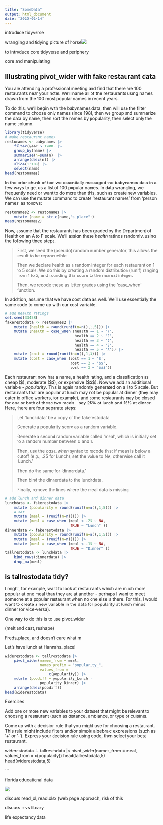 ```yaml
---
title: "SomeData"
output: html_document
date: "2025-02-14"
---
```


introduce tidyverse

wrangling and tidying picture of horse![](images/horses.png)

to introduce core tidyverse and periphery

core and manipulating

## Illustrating pivot_wider with fake restaurant data

You are attending a professional meeting and find that there are 100 restaurants near your hotel. We'll name all of the restaurants using names drawn from the 100 most popular names in recent years.

To do this, we'll begin with the babynames data, then will use the filter command to choose only names since 1981, then we group and summarize the data by name, then sort the names by popularity, then select only the name column.

```r
library(tidyverse)
# make restaurant names
restonames <- babynames |> 
    filter(year > 1980) |> 
    group_by(name) |> 
    summarise(n=sum(n)) |> 
    arrange(desc(n)) |> 
    slice(1:100) |> 
    select(name) 
head(restonames)
```

In the prior chunk of text we essentially massaged the babynames data in a few ways to get us a list of 100 popular names. In data wrangling, we frequently need or want to do more than this, such as create new variables. We can use the mutate command to create 'restaurant names' from 'person names' as follows:

```r
restonames2 <- restonames |> 
    mutate (name = str_c(name,"s_place")) 
head(restonames2)
```

Now, assume that the restaurants has been graded by the Department of Health on an A to F scale. We'll assign these *health* ratings randomly, using the following three steps.

> First, we seed the (pseudo) random number generator; this allows the result to be reproducible.
>
> Then we declare health as a random integer for each restaurant on 1 to 5 scale. We do this by creating a random distribution (runif) ranging from 1 to 5, and rounding this score to the nearest integer.
>
> Then, we recode these as letter grades using the 'case_when' function.

In addition, assume that we have cost data as well. We'll use essentially the same code to come up with our cost variable.

```r
# add health ratings
set.seed(33458)
fakerestodata <- restonames2 |>
    mutate (health = round(runif(n=n(),1,5))) |> 
    mutate (health = case_when (health == 1 ~ 'F',
                                health == 2 ~ 'D',
                                health == 3 ~ 'C',
                                health == 4 ~ 'B',
                                health == 5 ~ 'A')) |> 
    mutate (cost = round(runif(n=n(),1,3))) |>
    mutate (cost = case_when (cost == 1 ~ '$',
                              cost == 2 ~ '$$',
                              cost == 3 ~ '$$$'))
```

Each restaurant now has a name, a health rating, and a classification as cheap (\$), moderate (\$\$), or expensive (\$\$\$). Now we add an additional variable - *popularity*. This is again randomly generated on a 1 to 5 scale. But restaurants that are popular at lunch may not be popular at dinner (they may cater to office workers, for example), and some restaurants may be closed for one or both of these two meals - say 25% at lunch and 15% at dinner. Here, there are four separate steps:

> Let 'lunchdata' be a copy of the fakerestodata
>
> Generate a popularity score as a random variable.
>
> Generate a second random variable called 'meal', which is initially set to a random number between 0 and 1.
>
> Then, use the *case_when* syntax to recode this: if mean is below a cutoff (e.g., .25 for Lunch), set the value to NA, otherwise call it 'Lunch.'
>
> Then do the same for 'dinnerdata.'
>
> Then bind the dinnerdata to the lunchdata.
>
> Finally, remove the lines where the meal data is missing

```r
# add lunch and dinner data
lunchdata <- fakerestodata |>
    mutate (popularity = round(runif(n=n(),1,5))) |> 
    # set 
    mutate (meal = (runif(n=n()))) |> 
    mutate (meal = case_when (meal < .25 ~ NA, 
                              TRUE ~ "Lunch" ))
dinnerdata <- fakerestodata |>
    mutate (popularity = round(runif(n=n(),1,5))) |> 
    mutate (meal = (runif(n=n()))) |> 
    mutate (meal = case_when (meal < .15 ~ NA, 
                              TRUE ~ "Dinner" ))
tallrestodata <- lunchdata |> 
    bind_rows(dinnerdata) |> 
    drop_na(meal)
```

## is tallrestodata tidy?

I might, for example, want to look at restaurants which are much more popular at one meal than they are at another - perhaps I want to meet someone at a popular restaurant when no one else is there. For this, I would want to create a new variable in the data for popularity at lunch minus dinner (or vice-versa).

One way to do this is to use pivot_wider

(melt and cast, reshape)

Freds_place, and doesn't care what m

Let's have lunch at Hannahs_place!

```r
widerestodata <- tallrestodata |> 
    pivot_wider(names_from = meal,
                names_prefix = "popularity_",
                values_from = 
                    c(popularity)) |> 
    mutate (popdiff = popularity_Lunch -
                popularity_Dinner) |> 
    arrange(desc(popdiff))
head(widerestodata)
```

Exercises

Add one or more new variables to your dataset that might be relevant to choosing a restaurant (such as distance, ambiance, or type of cuisine).

Come up with a decision rule that you might use for choosing a restaurant. This rule might include filters and/or simple algebraic expressions (such as '+' or '-'). Express your decision rule using code, then select your best restaurant.

widerestodata \<- tallrestodata \|\> pivot_wider(names_from = meal, values_from = c(popularity)) head(tallrestodata,5)\
head(widerestodata,5)

\`\`\`

florida educational data

![](images/FloridaSchools.png)

discuss read_xl, read.xlsx (web page approach, risk of this

discuss :: vs library

life expectancy data
